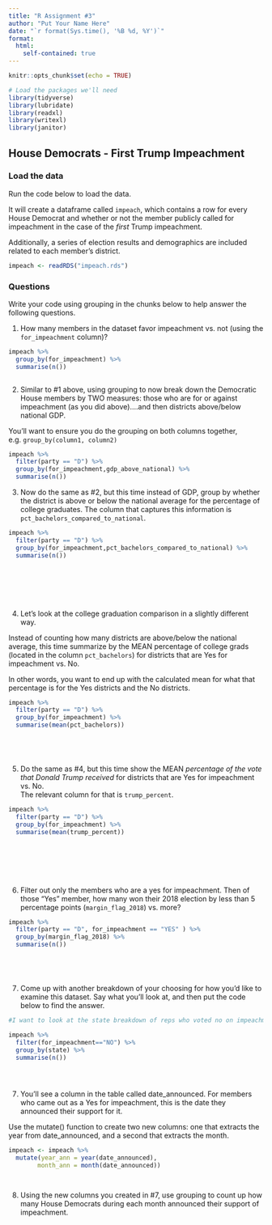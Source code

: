 ```yaml
---
title: "R Assignment #3"
author: "Put Your Name Here"
date: "`r format(Sys.time(), '%B %d, %Y')`"
format:
  html:
    self-contained: true
---
```


```r
knitr::opts_chunk$set(echo = TRUE)

# Load the packages we'll need
library(tidyverse)
library(lubridate)
library(readxl)
library(writexl)
library(janitor)

```

## House Democrats - First Trump Impeachment

### Load the data

Run the code below to load the data.

It will create a dataframe called `impeach`, which contains a row for every House Democrat and whether or not the member publicly called for impeachment in the case of the *first* Trump impeachment.

Additionally, a series of election results and demographics are included related to each member's district.

```r

impeach <- readRDS("impeach.rds")


```

### Questions

Write your code using grouping in the chunks below to help answer the following questions.

1)  How many members in the dataset favor impeachment vs. not (using the `for_impeachment` column)?

```r


impeach %>% 
  group_by(for_impeachment) %>% 
  summarise(n())



```

2)  Similar to #1 above, using grouping to now break down the Democratic House members by TWO measures: those who are for or against impeachment (as you did above)....and then districts above/below national GDP.  
  
You'll want to ensure you do the grouping on both columns together, e.g. `group_by(column1, column2)`

```r



impeach %>% 
  filter(party == "D") %>% 
  group_by(for_impeachment,gdp_above_national) %>% 
  summarise(n())


```

3)  Now do the same as #2, but this time instead of GDP, group by whether the district is above or below the national average for the percentage of college graduates. The column that captures this information is `pct_bachelors_compared_to_national`.

```r


impeach %>% 
  filter(party == "D") %>% 
  group_by(for_impeachment,pct_bachelors_compared_to_national) %>% 
  summarise(n())








```

4)  Let's look at the college graduation comparison in a slightly different way.  
  
Instead of counting how many districts are above/below the national average, this time summarize by the MEAN percentage of college grads (located in the column `pct_bachelors`) for districts that are Yes for impeachment vs. No.  
  
In other words, you want to end up with the calculated mean for what that percentage is for the Yes districts and the No districts.

```r


impeach %>% 
  filter(party == "D") %>% 
  group_by(for_impeachment) %>% 
  summarise(mean(pct_bachelors))






```

5)  Do the same as #4, but this time show the MEAN *percentage of the vote that Donald Trump received* for districts that are Yes for impeachment vs. No.  
The relevant column for that is `trump_percent`.

```r


impeach %>% 
  filter(party == "D") %>% 
  group_by(for_impeachment) %>% 
  summarise(mean(trump_percent))








```

6)  Filter out only the members who are a yes for impeachment. Then of those "Yes" member, how many won their 2018 election by less than 5 percentage points (`margin_flag_2018`) vs. more?

```r

  
impeach %>% 
  filter(party == "D", for_impeachment == "YES" ) %>% 
  group_by(margin_flag_2018) %>% 
  summarise(n())






```

7)  Come up with another breakdown of your choosing for how you'd like to examine this dataset. Say what you'll look at, and then put the code below to find the answer.

```r

#I want to look at the state breakdown of reps who voted no on impeachment.

impeach %>% 
  filter(for_impeachment=="NO") %>% 
  group_by(state) %>% 
  summarise(n())





```

7)  You'll see a column in the table called date_announced. For members who came out as a Yes for impeachment, this is the date they announced their support for it.  
  
Use the mutate() function to create two new columns: one that extracts the year from date_announced, and a second that extracts the month.

```r

impeach <- impeach %>%
  mutate(year_ann = year(date_announced),
        month_ann = month(date_announced))




```

8) Using the new columns you created in #7, use grouping to count up how many House Democrats during each month announced their support of impeachment.

```r

  







```



